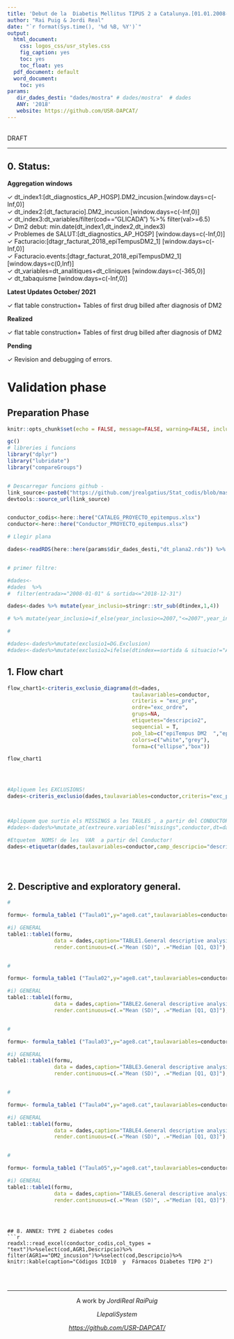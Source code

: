```yaml
---
title: 'Debut de la  Diabetis Mellitus TIPUS 2 a Catalunya.[01.01.2008-31.12.2018] '
author: "Rai Puig & Jordi Real"
date: "`r format(Sys.time(), '%d %B, %Y')`"
output: 
  html_document:
    css: logos_css/usr_styles.css
    fig_caption: yes
    toc: yes
    toc_float: yes
  pdf_document: default
  word_document:
    toc: yes
params:
   dir_dades_desti: "dades/mostra" # dades/mostra"  # dades 
   ANY: '2018'
   website: https://github.com/USR-DAPCAT/
---
```

&nbsp;
<script>
   $(document).ready(function() {
     $head = $('#header');
     $head.prepend('<img src=\"https://www.idiapjgol.org/images/logo.png\" style=\"float: right ;width: 130px;\"/>')
     $head.prepend('<img src=\"https://avatars2.githubusercontent.com/u/57066591?s=200&v=4\" style=\"margin-left:25% ;width: 80px;\"/>')
     $head.prepend('<img src=\"logos_css/logoDAP_Cat.png\" style=\"float: left:1;width: 185px;\"/>')
   });
</script>


<div class="watermark">DRAFT</div>

****

## 0. Status:

**Aggregation windows**

&check; dt_index1:[dt_diagnostics_AP_HOSP].DM2_incusion.[window.days=c(-Inf,0)] <br/>
&check; dt_index2:[dt_facturacio].DM2_incusion.[window.days=c(-Inf,0)] <br/>
&check; dt_index3:dt_variables/filter(cod=="GLICADA") %>% filter(val>=6.5) <br/>
&check; Dm2 debut: min.date(dt_index1,dt_index2,dt_index3) <br/>
&check; Problemes de SALUT:[dt_diagnostics_AP_HOSP] [window.days=c(-Inf,0)] <br/>
&check; Facturacio:[dtagr_facturat_2018_epiTempusDM2_1] [window.days=c(-Inf,0)] <br/>
&check; Facturacio.events:[dtagr_facturat_2018_epiTempusDM2_1] [window.days=c(0,Inf)] <br/>
&check; dt_variables=dt_analitiques+dt_cliniques [window.days=c(-365,0)] <br/>
&check; dt_tabaquisme [window.days=c(-Inf,0)] <br/>



**Latest Updates   October/ 2021** 

&check;   flat table construction+ Tables of first drug billed after diagnosis of DM2    <br/>


 
**Realized**

&check;   flat table construction+ Tables of first drug billed after diagnosis of DM2    <br/>


**Pending**

&check; Revision and debugging of errors.   <br/>

# Validation phase

## Preparation Phase


```r
knitr::opts_chunk$set(echo = FALSE, message=FALSE, warning=FALSE, include=F,size="huge")

gc()
# libreries i funcions
library("dplyr")
library("lubridate")
library("compareGroups")


# Descarregar funcions github -
link_source<-paste0("https://github.com/jrealgatius/Stat_codis/blob/master/funcions_propies.R","?raw=T")
devtools::source_url(link_source)


conductor_codis<-here::here("CATALEG_PROYECTO_epitempus.xlsx")
conductor<-here::here("Conductor_PROYECTO_epitempus.xlsx")

```


```r
# Llegir plana

dades<-readRDS(here::here(params$dir_dades_desti,"dt_plana2.rds")) %>% as_tibble()


# primer filtre:

#dades<-
#dades  %>%
#  filter(entrada>="2008-01-01" & sortida<="2018-12-31") 


```

```r


dades<-dades %>% mutate(year_inclusio=stringr::str_sub(dtindex,1,4)) 

# %>% mutate(year_inclusio=if_else(year_inclusio<=2007,"<=2007",year_inclusio))

#

#dades<-dades%>%mutate(exclusio1=DG.Exclusion)
#dades<-dades%>%mutate(exclusio2=ifelse(dtindex==sortida & situacio!="A",1,0))


```

## 1. Flow chart 
```r



flow_chart1<-criteris_exclusio_diagrama(dt=dades,
                                        taulavariables=conductor,
                                        criteris = "exc_pre",
                                        ordre="exc_ordre",
                                        grups=NA,
                                        etiquetes="descripcio2",
                                        sequencial = T,
                                        pob_lab=c("epiTempus DM2  ","epiTempus DM2 without exclusions"),
                                        colors=c("white","grey"),
                                        forma=c("ellipse","box"))

flow_chart1




#Apliquem les EXCLUSIONS!
dades<-criteris_exclusio(dades,taulavariables=conductor,criteris="exc_pre")



#Apliquem que surtin els MISSINGS a les TAULES , a partir del CONDUCTOR!
#dades<-dades%>%mutate_at(extreure.variables("missings",conductor,dt=dades),as.factor)

#Etquetem  NOMS! de les  VAR  a partir del Conductor!
dades<-etiquetar(dades,taulavariables=conductor,camp_descripcio="descripcio2")





```






## 2. Descriptive and exploratory general.
```r
#

formu<- formula_table1 ("Taula01",y="age8.cat",taulavariables=conductor,dt=dades)

#i) GENERAL
table1::table1(formu,
               data = dades,caption="TABLE1.General descriptive analysis",
               render.continuous=c(.="Mean (SD)", .="Median [Q1, Q3]"),render.categorical="FREQ (PCTnoNA%)",topclass="Rtable1-zebra")



```

```r
#

formu<- formula_table1 ("Taula02",y="age8.cat",taulavariables=conductor,dt=dades)

#i) GENERAL
table1::table1(formu,
               data = dades,caption="TABLE2.General descriptive analysis",
               render.continuous=c(.="Mean (SD)", .="Median [Q1, Q3]"),render.categorical="FREQ (PCTnoNA%)",topclass="Rtable1-zebra")



```


```r
#

formu<- formula_table1 ("Taula03",y="age8.cat",taulavariables=conductor,dt=dades)

#i) GENERAL
table1::table1(formu,
               data = dades,caption="TABLE3.General descriptive analysis",
               render.continuous=c(.="Mean (SD)", .="Median [Q1, Q3]"),render.categorical="FREQ (PCTnoNA%)",topclass="Rtable1-zebra")



```

```r
#

formu<- formula_table1 ("Taula04",y="age8.cat",taulavariables=conductor,dt=dades)

#i) GENERAL
table1::table1(formu,
               data = dades,caption="TABLE4.General descriptive analysis",
               render.continuous=c(.="Mean (SD)", .="Median [Q1, Q3]"),render.categorical="FREQ (PCTnoNA%)",topclass="Rtable1-zebra")



```

```r
#

formu<- formula_table1 ("Taula05",y="age8.cat",taulavariables=conductor,dt=dades)

#i) GENERAL
table1::table1(formu,
               data = dades,caption="TABLE5.General descriptive analysis",
               render.continuous=c(.="Mean (SD)", .="Median [Q1, Q3]"),render.categorical="FREQ (PCTnoNA%)",topclass="Rtable1-zebra")



```



```


## 8. ANNEX: TYPE 2 diabetes codes
```r

readxl::read_excel(conductor_codis,col_types = "text")%>%select(cod,AGR1,Descripcio)%>% filter(AGR1=="DM2_incusion")%>%select(cod,Descripcio)%>% knitr::kable(caption="Códigos ICD10  y  Fármacos Diabetes TIPO 2")


```


&nbsp;
<hr />
<p style="text-align: center;">A work by $Jordi Real$ $Rai Puig$ </a></p>
<p style="text-align: center;">$Llepali System$ </a></p>
<p style="text-align: center;"><span style="color: #808080;"><em><https://github.com/USR-DAPCAT/></em></span></p>



